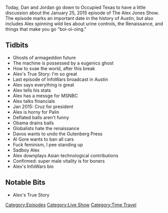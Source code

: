 {{DEFAULTSORT:
    #_EPISODE_0170:Live In Austin
}}{{Episode
    | title           = Live In Austin
    | caption         = Listen to this episode on [https://knowledgefight.libsyn.com/knowledge-fight-live-in-austin Libsyn] [https://open.spotify.com/episode/2A4fck2sUoL7gEMkFNS7iD Spotify], Read the [[Transcript/170: Live In Austin|Unofficial Transcript]]
    | episodeNumber   = 170
    | length          = 01:10:07
    | airDate         = June 18, 2018
    | coverageDate    = January 25, 2015
    | episodeType     = [[:Category:Live Show|Live Show]], [[:Category:Time Travel|Time Travel]]
    | appearance      = [[Ted Cruz]], [[Sarah Palin]]
    | oocDrop         = I am not a wolf or a sheep, I am a sheepdog
    | previousEpisode = [[169: November 30, 2014]]
    | nextEpisode     = [[171: Loosh and Let Live]]
}}

{{Stub}}

Today, Dan and Jordan go down to Occupied Texas to have a little discussion about the January 25, 2015 episode of The Alex Jones Show. The episode marks an important date in the history of Austin, but also includes Alex spinning wild lies about urine controls, the Renaissance, and things that make you go "boi-oi-oing."

==Tidbits==

*Ghosts of armageddon future
*The machine is possessed by a eugenics ghost
*How to svae the world, after this break
*Alex's True Story: I'm so great
*Last episode of InfoWars broadcast in Austin
*Alex says everything is great
*Alex tells his stats
*Alex has a messge for MSNBC
*Alex talks financials
*Jan 2015: Cruz for president
*Alex is horny for Palin
*Deflated balls aren't funny
*Obama drains balls
*Globalists hate the renaissance
*Davos wants to undo the Gutenberg Press
*Al Gore wants to ban all cars
*Fuck feminism, I pee standing up
*Sadboy Alex
*Alex downplays Asian technological contributions
*Confirmed: super male vitality is for boners
*Alex's InfoWars bio

==Notable Bits==

*Alex's True Story

[[Category:Episodes]]
[[Category:Live Show]]
[[Category:Time Travel]]
